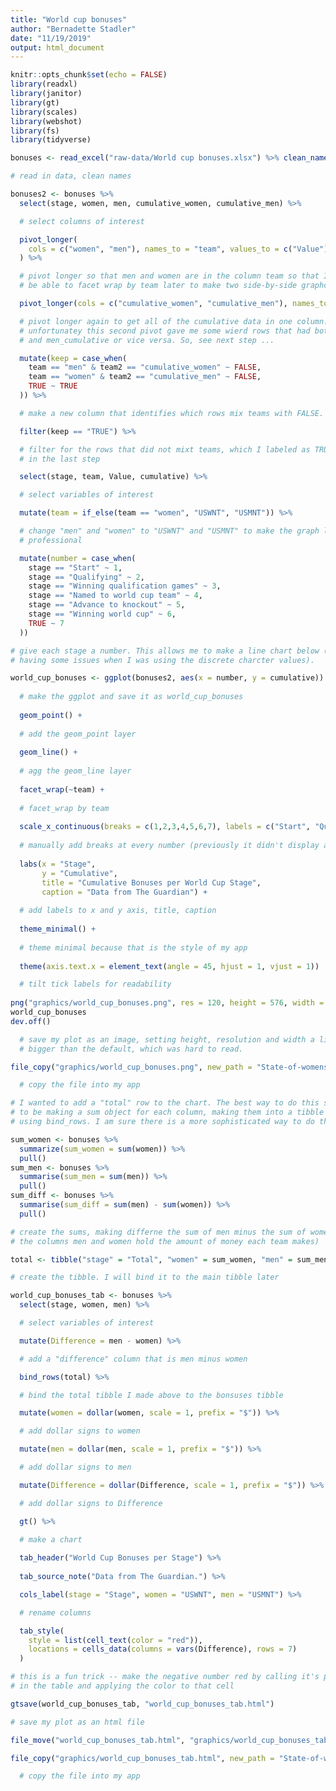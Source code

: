 ```yaml
---
title: "World cup bonuses"
author: "Bernadette Stadler"
date: "11/19/2019"
output: html_document
---
```


```r
knitr::opts_chunk$set(echo = FALSE)
library(readxl)
library(janitor)
library(gt)
library(scales)
library(webshot)
library(fs)
library(tidyverse)
```

```r

bonuses <- read_excel("raw-data/World cup bonuses.xlsx") %>% clean_names()

# read in data, clean names

bonuses2 <- bonuses %>%
  select(stage, women, men, cumulative_women, cumulative_men) %>%

  # select columns of interest

  pivot_longer(
    cols = c("women", "men"), names_to = "team", values_to = c("Value")
  ) %>%

  # pivot longer so that men and women are in the column team so that I will
  # be able to facet wrap by team later to make two side-by-side graphc

  pivot_longer(cols = c("cumulative_women", "cumulative_men"), names_to = "team2", values_to = "cumulative") %>%

  # pivot longer again to get all of the cumulative data in one column.
  # unfortunatey this second pivot gave me some wierd rows that had both women
  # and men_cumulative or vice versa. So, see next step ...

  mutate(keep = case_when(
    team == "men" & team2 == "cumulative_women" ~ FALSE,
    team == "women" & team2 == "cumulative_men" ~ FALSE,
    TRUE ~ TRUE
  )) %>%

  # make a new column that identifies which rows mix teams with FALSE.

  filter(keep == "TRUE") %>%

  # filter for the rows that did not mixt teams, which I labeled as TRUE
  # in the last step

  select(stage, team, Value, cumulative) %>%

  # select variables of interest

  mutate(team = if_else(team == "women", "USWNT", "USMNT")) %>%

  # change "men" and "women" to "USWNT" and "USMNT" to make the graph look more
  # professional

  mutate(number = case_when(
    stage == "Start" ~ 1,
    stage == "Qualifying" ~ 2,
    stage == "Winning qualification games" ~ 3,
    stage == "Named to world cup team" ~ 4,
    stage == "Advance to knockout" ~ 5,
    stage == "Winning world cup" ~ 6,
    TRUE ~ 7
  ))

# give each stage a number. This allows me to make a line chart below (I was
# having some issues when I was using the discrete charcter values). 

```

```r

world_cup_bonuses <- ggplot(bonuses2, aes(x = number, y = cumulative)) +
  
  # make the ggplot and save it as world_cup_bonuses
  
  geom_point() +
  
  # add the geom_point layer
  
  geom_line() +
  
  # agg the geom_line layer 
  
  facet_wrap(~team) +
  
  # facet_wrap by team 
  
  scale_x_continuous(breaks = c(1,2,3,4,5,6,7), labels = c("Start", "Qualifying", "Winning qualification games", "Named to world cup team", "Advance to knockout", "Winning world cup", "Victory tour")) +
  
  # manually add breaks at every number (previously it didn't display all of them),   # label each number with its associated stage 
  
  labs(x = "Stage",
       y = "Cumulative", 
       title = "Cumulative Bonuses per World Cup Stage", 
       caption = "Data from The Guardian") +
  
  # add labels to x and y axis, title, caption
  
  theme_minimal() +
  
  # theme minimal because that is the style of my app
  
  theme(axis.text.x = element_text(angle = 45, hjust = 1, vjust = 1))

  # tilt tick labels for readability 
  
png("graphics/world_cup_bonuses.png", res = 120, height = 576, width = 576)
world_cup_bonuses
dev.off()

  # save my plot as an image, setting height, resolution and width a little
  # bigger than the default, which was hard to read.

file_copy("graphics/world_cup_bonuses.png", new_path = "State-of-womens-soccer/www/world_cup_bonuses.png", overwrite = TRUE)

  # copy the file into my app 

```

```r

# I wanted to add a "total" row to the chart. The best way to do this seemed
# to be making a sum object for each column, making them into a tibble and then
# using bind_rows. I am sure there is a more sophisticated way to do this though.

sum_women <- bonuses %>%
  summarize(sum_women = sum(women)) %>%
  pull()
sum_men <- bonuses %>%
  summarise(sum_men = sum(men)) %>%
  pull()
sum_diff <- bonuses %>%
  summarise(sum_diff = sum(men) - sum(women)) %>%
  pull()

# create the sums, making differne the sum of men minus the sum of women (note
# the columns men and women hold the amount of money each team makes)

total <- tibble("stage" = "Total", "women" = sum_women, "men" = sum_men, "Difference" = sum_diff)

# create the tibble. I will bind it to the main tibble later

world_cup_bonuses_tab <- bonuses %>%
  select(stage, women, men) %>%

  # select variables of interest

  mutate(Difference = men - women) %>%

  # add a "difference" column that is men minus women

  bind_rows(total) %>%

  # bind the total tibble I made above to the bonsuses tibble

  mutate(women = dollar(women, scale = 1, prefix = "$")) %>%

  # add dollar signs to women

  mutate(men = dollar(men, scale = 1, prefix = "$")) %>%

  # add dollar signs to men

  mutate(Difference = dollar(Difference, scale = 1, prefix = "$")) %>%

  # add dollar signs to Difference

  gt() %>%

  # make a chart
  
  tab_header("World Cup Bonuses per Stage") %>%
  
  tab_source_note("Data from The Guardian.") %>%

  cols_label(stage = "Stage", women = "USWNT", men = "USMNT") %>%

  # rename columns

  tab_style(
    style = list(cell_text(color = "red")),
    locations = cells_data(columns = vars(Difference), rows = 7)
  )

# this is a fun trick -- make the negative number red by calling it's position
# in the table and applying the color to that cell

gtsave(world_cup_bonuses_tab, "world_cup_bonuses_tab.html")

# save my plot as an html file 

file_move("world_cup_bonuses_tab.html", "graphics/world_cup_bonuses_tab.html")

file_copy("graphics/world_cup_bonuses_tab.html", new_path = "State-of-womens-soccer/www/world_cup_bonuses_tab.html", overwrite = TRUE)

  # copy the file into my app 

```

